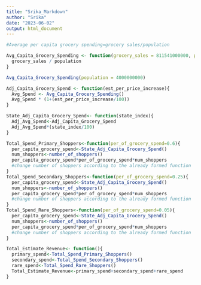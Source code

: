 ```yaml
---
title: "Srika_Markdown"
author: "Srika"
date: "2023-06-02"
output: html_document
---
```


```r
#Average per capita grocery spending=grocery sales/population
```

```r
Avg_Capita_Grocery_Spending <- function(grocery_sales = 811541000000, population = 334233854) {
  grocery_sales / population
}
```

```r
Avg_Capita_Grocery_Spending(population = 4000000000)
```

```r
Adj_Capita_Grocery_Spend <- function(est_per_price_increase){
  Avg_Spend <- Avg_Capita_Grocery_Spending()
  Avg_Spend * (1+(est_per_price_increase/100))
}
```

```r
State_Adj_Capita_Grocery_Spend<- function(state_index){
  Adj_Avg_Spend<-Adj_Capita_Grocery_Spend
  Adj_Avg_Spend*(state_index/100)
}
```

```r
Total_Spend_Primary_Shoppers<-function(per_of_grocery_spend=0.6){
  per_capita_grocery_spend<-State_Adj_Capita_Grocery_Spend()
  num_shoppers<-number_of_shoppers()
  per_capita_grocery_spend*per_of_grocery_spend*num_shoppers
  #change number of shoppers according to the already formed function
}
Total_Spend_Secondary_Shoppers<-function(per_of_grocery_spend=0.25){
  per_capita_grocery_spend<-State_Adj_Capita_Grocery_Spend()
  num_shoppers<-number_of_shoppers()
  per_capita_grocery_spend*per_of_grocery_spend*num_shoppers
  #change number of shoppers according to the already formed function
}
Total_Spend_Rare_Shoppers<-function(per_of_grocery_spend=0.05){
  per_capita_grocery_spend<-State_Adj_Capita_Grocery_Spend()
  num_shoppers<-number_of_shoppers()
  per_capita_grocery_spend*per_of_grocery_spend*num_shoppers
  #change number of shoppers according to the already formed function
}
```

```r
Total_Estimate_Revenue<- function(){
  primary_spend<-Total_Spend_Primary_Shoppers()
  secondary_spend<-Total_Spend_Secondary_Shoppers()
  rare_spend<-Total_Spend_Rare_Shoppers()
  Total_Estimate_Revenue<-primary_spend+secondary_spend+rare_spend
}
```

